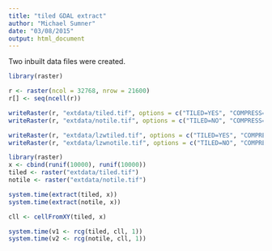 ```yaml
---
title: "tiled GDAL extract"
author: "Michael Sumner"
date: "03/08/2015"
output: html_document
---
```


Two inbuilt data files were created. 

```r
library(raster)

r <- raster(ncol = 32768, nrow = 21600)
r[] <- seq(ncell(r))

writeRaster(r, "extdata/tiled.tif", options = c("TILED=YES", "COMPRESS=NONE"))
writeRaster(r, "extdata/notile.tif", options = c("TILED=NO", "COMPRESS=NONE"))

writeRaster(r, "extdata/lzwtiled.tif", options = c("TILED=YES", "COMPRESS=LZW"))
writeRaster(r, "extdata/lzwnotile.tif", options = c("TILED=NO", "COMPRESS=LZW"))

```

```r
library(raster)
x <- cbind(runif(10000), runif(10000))
tiled <- raster("extdata/tiled.tif")
notile <- raster("extdata/notile.tif")

system.time(extract(tiled, x))
system.time(extract(notile, x))

cll <- cellFromXY(tiled, x)

system.time(v1 <- rcg(tiled, cll, 1))
system.time(v2 <- rcg(notile, cll, 1))
```
